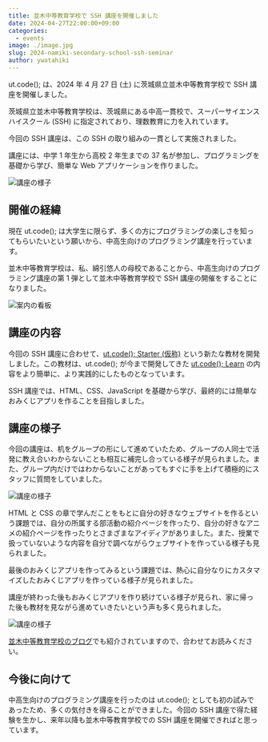 ```yaml
---
title: 並木中等教育学校で SSH 講座を開催しました
date: 2024-04-27T22:00:00+09:00
categories:
  - events
image: ./image.jpg
slug: 2024-namiki-secondary-school-ssh-seminar
author: ywatahiki
---
```


ut.code(); は、2024 年 4 月 27 日 (土) に茨城県立並木中等教育学校で SSH 講座を開催しました。

茨城県立並木中等教育学校は、茨城県にある中高一貫校で、スーパーサイエンスハイスクール (SSH) に指定されており、理数教育に力を入れています。

今回の SSH 講座は、この SSH の取り組みの一貫として実施されました。

講座には、中学 1 年生から高校 2 年生までの 37 名が参加し、プログラミングを基礎から学び、簡単な Web アプリケーションを作りました。

![講座の様子](./seminar-scene-1.jpg)

## 開催の経緯

現在 ut.code(); は大学生に限らず、多くの方にプログラミングの楽しさを知ってもらいたいという願いから、中高生向けのプログラミング講座を行っています。

並木中等教育学校は、私、綿引悠人の母校であることから、中高生向けのプログラミング講座の第 1 弾として並木中等教育学校で SSH 講座の開催をすることになりました。

![案内の看板](./signboard.jpg)

## 講座の内容

今回の SSH 講座に合わせて、[ut.code(); Starter (仮称)](https://starter.utcode.net/) という新たな教材を開発しました。この教材は、ut.code(); が今まで開発してきた [ut.code(); Learn](https://learn.utcode.net/) の内容をより簡単に、より実践的にしたものとなっています。

SSH 講座では、HTML、CSS、JavaScript を基礎から学び、最終的には簡単なおみくじアプリを作ることを目指しました。

## 講座の様子

今回の講座は、机をグループの形にして進めていたため、グループの人同士で活発に教え合いわからないことも相互に補完し合っている様子が見られました。また、グループ内だけではわからないことがあってもすぐに手を上げて積極的にスタッフに質問をしていました。

![講座の様子](./seminar-scene-2.jpg)

HTML と CSS の章で学んだことをもとに自分の好きなウェブサイトを作るという課題では、自分の所属する部活動の紹介ページを作ったり、自分の好きなアニメの紹介ページを作ったりとさまざまなアイディアがありました。また、授業で扱っていないような内容を自分で調べながらウェブサイトを作っている様子も見られました。

最後のおみくじアプリを作ってみるという課題では、熱心に自分なりにカスタマイズしたおみくじアプリを作っている様子が見られました。

講座が終わった後もおみくじアプリを作り続けている様子が見られ、家に帰った後も教材を見ながら進めていきたいという声も多く見られました。

![講座の様子](./seminar-scene-3.jpg)

[並木中等教育学校のブログ](https://www.namiki-cs.ibk.ed.jp/announcements/announcements/view/2657/)でも紹介されていますので、合わせてお読みください。

## 今後に向けて

中高生向けのプログラミング講座を行ったのは ut.code(); としても初の試みであったため、多くの気付きを得ることができました。今回の SSH 講座で得た経験を生かし、来年以降も並木中等教育学校での SSH 講座を開催できればと思っています。
